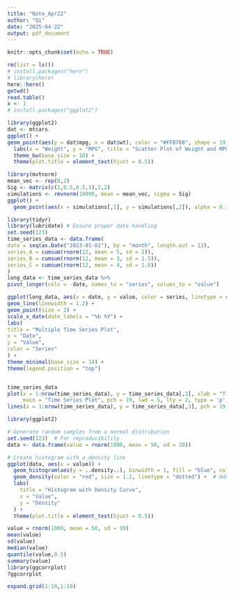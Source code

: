 ```yaml
---
title: "Note_Apr22"
author: "Qi"
date: "2025-04-22"
output: pdf_document
---
```


```r
knitr::opts_chunk$set(echo = TRUE)
```
```r
rm(list = ls())
# install.packages("here")
# library(here)
here::here()
getwd()
read.table()
x <- 1
# install.packages("ggplot2")
```
```r
library(ggplot2)
dat <- mtcars
ggplot() +
geom_point(aes(y = dat$mpg, x = dat$wt), color = "#FF8788", shape = 19, size = 5) +
  labs(x = "Weight", y = "MPG", title = "Scatter Plot of Weight and MPG") +
  theme_bw(base_size = 10) +
  theme(plot.title = element_text(hjust = 0.5))
```
```r
library(mvtnorm)
mean_vec <- rep(0,2)
Sig <- matrix(c(1,0.5,0.5,1),2,2)
simulations <- rmvnorm(10000, mean = mean_vec, sigma = Sig)
ggplot() +
  geom_point(aes(x = simulations[,1], y = simulations[,2]), alpha = 0.1)
```
```r
library(tidyr)
library(lubridate) # Ensure proper date handling
set.seed(123)
time_series_data <- data.frame(
date = seq(as.Date("2023-01-01"), by = "month", length.out = 12),
series_A = cumsum(rnorm(12, mean = 5, sd = 2)),
series_B = cumsum(rnorm(12, mean = 3, sd = 1.5)),
series_C = cumsum(rnorm(12, mean = 4, sd = 1.8))
)
long_data <- time_series_data %>%
pivot_longer(cols = -date, names_to = "series", values_to = "value")
```


```r
ggplot(long_data, aes(x = date, y = value, color = series, linetype = series)) +
geom_line(linewidth = 1.2) +
geom_point(size = 2) +
scale_x_date(date_labels = "%b %Y") +
labs(
title = "Multiple Time Series Plot",
x = "Date",
y = "Value",
color = "Series"
) +
theme_minimal(base_size = 14) +
theme(legend.position = "top")


time_series_data
plot(x = 1:nrow(time_series_data), y = time_series_data[,2], xlab = "Time", ylab = "Value",
     main = "Time Series Plot", pch = 19, lwd = 5, lty = 2, type = 'p', col = "red")
lines(x = 1:nrow(time_series_data), y = time_series_data[,3], pch = 19, lwd = 5, lty = 2, type = 'p', col = "blue")

```

```r
library(ggplot2)

# Generate random samples from a normal distribution
set.seed(123)  # For reproducibility
data <- data.frame(value = rnorm(1000, mean = 50, sd = 10))

# Create histogram with a density line
ggplot(data, aes(x = value)) +
  geom_histogram(aes(y = ..density..), binwidth = 1, fill = "blue", color = "black", alpha = 0.7) +
  geom_density(color = "red", size = 1.2, linetype = "dotted") +  # Add a smooth density line
  labs(
    title = "Histogram with Density Curve",
    x = "Value",
    y = "Density"
  ) +
  theme(plot.title = element_text(hjust = 0.5))

value = rnorm(1000, mean = 50, sd = 10)
mean(value)
sd(value)
median(value)
quantile(value,0.5)
summary(value)
library(ggcorrplot)
?ggcorrplot
```


```r
expand.grid(1:10,1:10)
```




